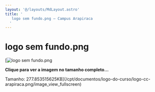 ```yaml
---
layout: '@/layouts/MdLayout.astro'
title: '
   logo sem fundo.png — Campus Arapiraca
  '
---
```




logo sem fundo.png
==================








[![logo sem fundo.png](https://arapiraca.ufal.br/graduacao/ciencia-da-computacao/documentos/logo-do-curso/logo-cc-arapiraca.png/@@images/877a6ea7-57aa-4803-a381-81476edf8f6b.png "logo sem fundo.png")



**Clique para ver a imagem no tamanho completo…** 

 Tamanho: 277.853515625KB](/cpt/documentos/logo-do-curso/logo-cc-arapiraca.png/image_view_fullscreen)









